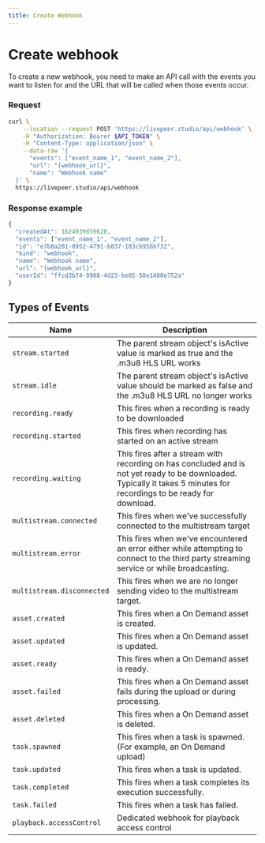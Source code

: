 ```yaml
---
title: Create Webhook
---
```


# Create webhook

To create a new webhook, you need to make an API call with the events you want to listen for and the URL that will be called when those events occur.

### Request

```bash
curl \
    --location --request POST 'https://livepeer.studio/api/webhook' \
    -H "Authorization: Bearer $API_TOKEN" \
    -H "Content-Type: application/json" \
    --data-raw '{
      "events": ["event_name_1", "event_name_2"],
      "url": "{webhook_url}",
      "name": "Webhook name"
  }' \
  https://livepeer.studio/api/webhook
```

### Response example

```jsx
{
  "createdAt": 1624939859628,
  "events": ["event_name_1", "event_name_2"],
  "id": "e7b8a281-8952-4791-b837-183cb95bbf32",
  "kind": "webhook",
  "name": "Webhook name",
  "url": "{webhook_url}",
  "userId": "ffcd3b74-9908-4d23-be05-58e1480e752a"
}
```

## Types of Events

| Name                       | Description                                                                                                                                                            |
| -------------------------- | ---------------------------------------------------------------------------------------------------------------------------------------------------------------------- |
| `stream.started`           | The parent stream object's isActive value is marked as true and the .m3u8 HLS URL works                                                                                |
| `stream.idle`              | The parent stream object's isActive value should be marked as false and the .m3u8 HLS URL no longer works                                                              |
| `recording.ready`          | This fires when a recording is ready to be downloaded                                                                                                                  |
| `recording.started`        | This fires when recording has started on an active stream                                                                                                              |
| `recording.waiting`        | This fires after a stream with recording on has concluded and is not yet ready to be downloaded. Typically it takes 5 minutes for recordings to be ready for download. |
| `multistream.connected`    | This fires when we've successfully connected to the multistream target                                                                                                 |
| `multistream.error`        | This fires when we've encountered an error either while attempting to connect to the third party streaming service or while broadcasting.                              |
| `multistream.disconnected` | This fires when we are no longer sending video to the multistream target.                                                                                              |
| `asset.created`            | This fires when a On Demand asset is created.                                                                                                                          |
| `asset.updated`            | This fires when a On Demand asset is updated.                                                                                                                          |
| `asset.ready`              | This fires when a On Demand asset is ready.                                                                                                                            |
| `asset.failed`             | This fires when a On Demand asset fails during the upload or during processing.                                                                                        |
| `asset.deleted`            | This fires when a On Demand asset is deleted.                                                                                                                          |
| `task.spawned`             | This fires when a task is spawned. (For example, an On Demand upload)                                                                                                  |
| `task.updated`             | This fires when a task is updated.                                                                                                                                     |
| `task.completed`           | This fires when a task completes its execution successfully.                                                                                                           |
| `task.failed`              | This fires when a task has failed.                                                                                                                                     |
| `playback.accessControl`   | Dedicated webhook for playback access control                                                                                                                          |

